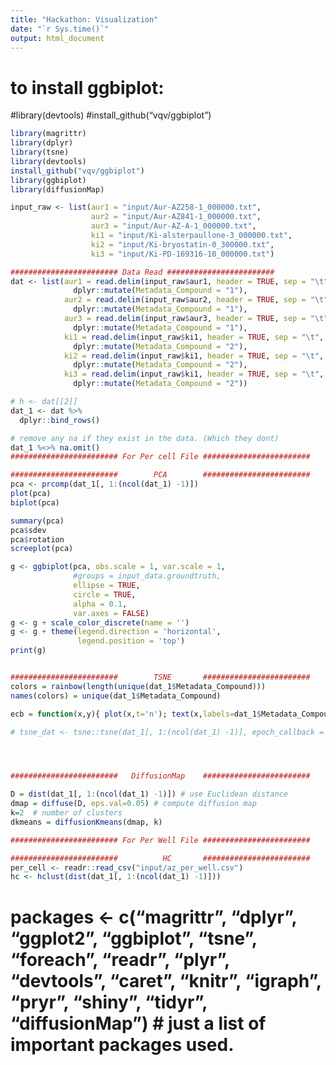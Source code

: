 ```yaml
---
title: "Hackathon: Visualization"
date: "`r Sys.time()`"
output: html_document
---
```


# to install ggbiplot:
#library(devtools)
#install_github("vqv/ggbiplot")

```r
library(magrittr)
library(dplyr)
library(tsne)
library(devtools)
install_github("vqv/ggbiplot")
library(ggbiplot)
library(diffusionMap)

input_raw <- list(aur1 = "input/Aur-AZ258-1_000000.txt", 
                  aur2 = "input/Aur-AZ841-1_000000.txt",
                  aur3 = "input/Aur-AZ-A-1_000000.txt",
                  ki1 = "input/Ki-alsterpaullone-3_000000.txt",
                  ki2 = "input/Ki-bryostatin-0_300000.txt",
                  ki3 = "input/Ki-PD-169316-10_000000.txt")

######################## Data Read ########################
dat <- list(aur1 = read.delim(input_raw$aur1, header = TRUE, sep = "\t", check.names = FALSE) %>%  as.data.frame() %>%
              dplyr::mutate(Metadata_Compound = "1"), 
            aur2 = read.delim(input_raw$aur2, header = TRUE, sep = "\t", check.names = FALSE) %>%  as.data.frame() %>%
              dplyr::mutate(Metadata_Compound = "1"),
            aur3 = read.delim(input_raw$aur3, header = TRUE, sep = "\t", check.names = FALSE) %>%  as.data.frame() %>%
              dplyr::mutate(Metadata_Compound = "1"),
            ki1 = read.delim(input_raw$ki1, header = TRUE, sep = "\t", check.names = FALSE) %>%  as.data.frame() %>%
              dplyr::mutate(Metadata_Compound = "2"), 
            ki2 = read.delim(input_raw$ki1, header = TRUE, sep = "\t", check.names = FALSE) %>%  as.data.frame() %>%
              dplyr::mutate(Metadata_Compound = "2"),
            ki3 = read.delim(input_raw$ki1, header = TRUE, sep = "\t", check.names = FALSE) %>%  as.data.frame() %>%
              dplyr::mutate(Metadata_Compound = "2"))

# h <- dat[[2]]
dat_1 <- dat %>%
  dplyr::bind_rows() 

# remove any na if they exist in the data. (Which they dont)
dat_1 %<>% na.omit()
######################## For Per cell File ########################

########################        PCA        ########################
pca <- prcomp(dat_1[, 1:(ncol(dat_1) -1)])
plot(pca)
biplot(pca)

summary(pca)
pca$sdev
pca$rotation
screeplot(pca)

g <- ggbiplot(pca, obs.scale = 1, var.scale = 1, 
              #groups = input_data.groundtruth, 
              ellipse = TRUE, 
              circle = TRUE,
              alpha = 0.1,
              var.axes = FALSE)
g <- g + scale_color_discrete(name = '')
g <- g + theme(legend.direction = 'horizontal', 
               legend.position = 'top')
print(g)


########################        TSNE       ########################
colors = rainbow(length(unique(dat_1$Metadata_Compound)))
names(colors) = unique(dat_1$Metadata_Compound)

ecb = function(x,y){ plot(x,t='n'); text(x,labels=dat_1$Metadata_Compound, col=colors[dat_1$Metadata_Compound]) }

# tsne_dat <- tsne::tsne(dat_1[, 1:(ncol(dat_1) -1)], epoch_callback = ecb, perplexity=2, max_iter = 10)




########################   DiffusionMap    ########################

D = dist(dat_1[, 1:(ncol(dat_1) -1)]) # use Euclidean distance
dmap = diffuse(D, eps.val=0.05) # compute diffusion map
k=2  # number of clusters
dkmeans = diffusionKmeans(dmap, k)

######################## For Per Well File ########################

########################          HC       ########################
per_cell <- readr::read_csv("input/az_per_well.csv")
hc <- hclust(dist(dat_1[, 1:(ncol(dat_1) -1)]))

```

# packages <- c("magrittr", "dplyr", "ggplot2", "ggbiplot", "tsne", "foreach", "readr", "plyr", "devtools", "caret", "knitr", "igraph", "pryr", "shiny", "tidyr", "diffusionMap") # just a list of important packages used.
